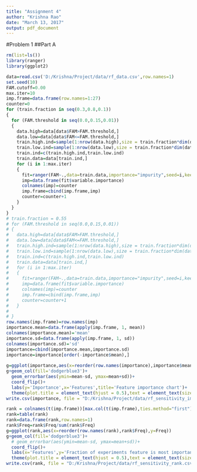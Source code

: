 ```yaml
---
title: "Assignment 4"
author: "Krishna Rao"
date: "March 13, 2017"
output: pdf_document
---
```


#Problem 1
##Part A
```r
rm(list=ls())
library(ranger)
library(ggplot2)
```



```r
data=read.csv('D:/Krishna/Project/data/rf_data.csv',row.names=1)
set.seed(10)
FAM.cutoff=0.00
max.iter=10
imp.frame=data.frame(row.names=1:27)
counter=0
for (train.fraction in seq(0.3,0.8,0.1))
{
  for (FAM.threshold in seq(0.0,0.15,0.01))
  {
    data.high=data[data$FAM>FAM.threshold,]
    data.low=data[data$FAM<=FAM.threshold,]
    train.high.ind=sample(1:nrow(data.high),size = train.fraction*dim(data.high)[1])
    train.low.ind=sample(1:nrow(data.low),size = train.fraction*dim(data.low)[1])
    train.ind=c(train.high.ind,train.low.ind)
    train.data=data[train.ind,]
    for (i in 1:max.iter)
    {
      fit=ranger(FAM~.,data=train.data,importance="impurity",seed=i,keep.inbag=TRUE)
      imp=data.frame(fit$variable.importance)
      colnames(imp)=counter
      imp.frame=cbind(imp.frame,imp)
      counter=counter+1
    }
  }
}
# train.fraction = 0.55
# for (FAM.threshold in seq(0.0,0.15,0.01))
# {
#   data.high=data[data$FAM>FAM.threshold,]
#   data.low=data[data$FAM<=FAM.threshold,]
#   train.high.ind=sample(1:nrow(data.high),size = train.fraction*dim(data.high)[1])
#   train.low.ind=sample(1:nrow(data.low),size = train.fraction*dim(data.low)[1])
#   train.ind=c(train.high.ind,train.low.ind)
#   train.data=data[train.ind,]
#   for (i in 1:max.iter)
#   {
#     fit=ranger(FAM~.,data=train.data,importance="impurity",seed=i,keep.inbag=TRUE)
#     imp=data.frame(fit$variable.importance)
#     colnames(imp)=counter
#     imp.frame=cbind(imp.frame,imp)
#     counter=counter+1
#   }
# 
# }
row.names(imp.frame)=row.names(imp)
importance.mean=data.frame(apply(imp.frame, 1, mean))
colnames(importance.mean)='mean'
importance.sd=data.frame(apply(imp.frame, 1, sd))
colnames(importance.sd)='sd'
importance=cbind(importance.mean,importance.sd)
importance=importance[order(-importance$mean),]
  
g=ggplot(importance,aes(x=reorder(row.names(importance),importance$mean),y=mean))
g+geom_col(fill='dodgerblue3')+
  geom_errorbar(aes(ymin=mean-sd, ymax=mean+sd))+
  coord_flip()+
  labs(y='Importance',x='Features',title='Feature importance chart')+
  theme(plot.title = element_text(hjust = 0.5),text = element_text(size=15))
write.csv(importance, file = "D:/Krishna/Project/data/rf_sensitivity_importance.csv")
```
```r
rank = colnames(t(imp.frame))[max.col(t(imp.frame),ties.method="first")]
rank=table(rank)
rank=data.frame(rank,row.names=1)
rank$Freq=rank$Freq/sum(rank$Freq)
g=ggplot(rank,aes(x=reorder(row.names(rank),rank$Freq),y=Freq))
g+geom_col(fill='dodgerblue3')+
  # geom_errorbar(aes(ymin=mean-sd, ymax=mean+sd))+
  coord_flip()+
  labs(x='Features',y='Fraction of experiments feature is most important',title='Top most ranked features')+
  theme(plot.title = element_text(hjust = 0.5),text = element_text(size=15))
write.csv(rank, file = "D:/Krishna/Project/data/rf_sensitivity_rank.csv")
```
